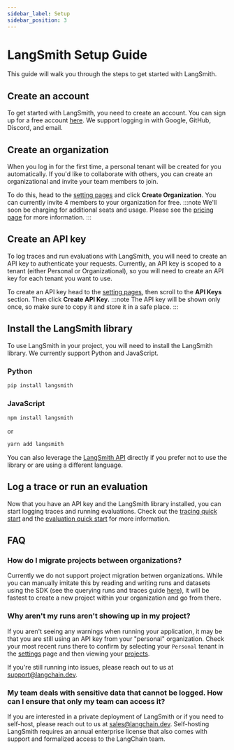 ```yaml
---
sidebar_label: Setup
sidebar_position: 3
---
```



# LangSmith Setup Guide

This guide will walk you through the steps to get started with LangSmith.

## Create an account

To get started with LangSmith, you need to create an account. You can sign up for a free account [here](https://smith.langchain.com).
We support logging in with Google, GitHub, Discord, and email.

## Create an organization

When you log in for the first time, a personal tenant will be created for you automatically. If you'd like to collaborate with others, you can create an organizational and invite your team members to join.

To do this, head to the [setting pages](https://smith.langchain.com/settings) and click **Create Organization**.
You can currently invite 4 members to your organization for free.
:::note
We'll soon be charging for additional seats and usage. Please see the [pricing page](/pricing) for more information.
:::

## Create an API key

To log traces and run evaluations with LangSmith, you will need to create an API key to authenticate your requests.
Currently, an API key is scoped to a tenant (either Personal or Organizational), so you will need to create an API key for each tenant you want to use.

To create an API key head to the [setting pages](https://smith.langchain.com/settings), then scroll to the **API Keys** section. Then click **Create API Key.**
:::note
The API key will be shown only once, so make sure to copy it and store it in a safe place.
:::

## Install the LangSmith library

To use LangSmith in your project, you will need to install the LangSmith library. We currently support Python and JavaScript.

### Python

```bash
pip install langsmith
```

### JavaScript

```bash
npm install langsmith
```

or

```bash
yarn add langsmith
```

You can also leverage the [LangSmith API](https://api.smith.langchain.com/redoc) directly if you prefer not to use the library or are using a different language.

## Log a trace or run an evaluation

Now that you have an API key and the LangSmith library installed, you can start logging traces and running evaluations.
Check out the [tracing quick start](/tracing/quick_start) and the [evaluation quick start](/evaluation/quickstart) for more information.

## FAQ

### How do I migrate projects between organizations?

Currently we do not support project migration betwen organizations. While you can manually imitate this by reading and writing runs and datasets using the SDK (see the querying runs and traces guide [here](/tracing/faq/querying_traces)), it will be fastest to create a new project within your organization and go from there.

### Why aren't my runs aren't showing up in my project?

If you aren't seeing any warnings when running your application, it may be that you are still using an API key from your "personal" organization. Check your most recent runs there to confirm by selecting your `Personal` tenant in the [settings](https://smith.langchain.com/settings) page and then viewing your [projects](https://smith.langchain.com/projects).

If you're still running into issues, please reach out to us at <a href="mailto:support@langchain.dev">support@langchain.dev</a>.

### My team deals with sensitive data that cannot be logged. How can I ensure that only my team can access it?

If you are interested in a private deployment of LangSmith or if you need to self-host, please reach out to us at <a href="mailto:sales@langchain.dev">sales@langchain.dev</a>. Self-hosting LangSmith requires an annual enterprise license that also comes with support and formalized access to the LangChain team.
